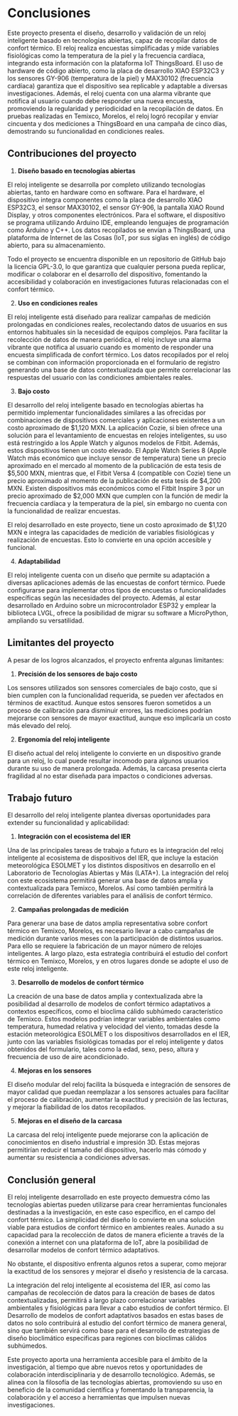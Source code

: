 # Conclusiones

Este proyecto presenta el diseño, desarrollo y validación de un reloj inteligente basado en tecnologías abiertas, capaz de recopilar datos de confort térmico. El reloj realiza encuestas simplificadas y mide variables fisiológicas como la temperatura de la piel y la frecuencia cardíaca, integrando esta información con la plataforma IoT ThingsBoard. El uso de hardware de código abierto, como la placa de desarrollo XIAO ESP32C3 y los sensores GY-906 (temperatura de la piel) y MAX30102 (frecuencia cardíaca) garantiza que el dispositivo sea replicable y adaptable a diversas investigaciones. Además, el reloj cuenta con una alarma vibrante que notifica al usuario cuando debe responder una nueva encuesta, promoviendo la regularidad y periodicidad en la recopilación de datos. En pruebas realizadas en Temixco, Morelos, el reloj logró recopilar y enviar cincuenta y dos mediciones a ThingsBoard en una campaña de cinco días, demostrando su funcionalidad en condiciones reales.

## Contribuciones del proyecto

1. **Diseño basado en tecnologías abiertas**

El reloj inteligente se desarrolla por completo utilizando tecnologías abiertas, tanto en hardware como en software. Para el hardware, el dispositivo integra componentes como la placa de desarrollo XIAO ESP32C3, el sensor MAX30102, el sensor GY-906, la pantalla XIAO Round Display, y otros componentes electrónicos. Para el software, el dispositivo se programa utilizando Arduino IDE, empleando lenguajes de programación como Arduino y C++. Los datos recopilados se envían a ThingsBoard, una plataforma de Internet de las Cosas (IoT, por sus siglas en inglés) de código abierto, para su almacenamiento.

Todo el proyecto se encuentra disponible en un repositorio de GitHub bajo la licencia GPL-3.0, lo que garantiza que cualquier persona pueda replicar, modificar o colaborar en el desarrollo del dispositivo, fomentando la accesibilidad y colaboración en investigaciones futuras relacionadas con el confort térmico.

2. **Uso en condiciones reales**

El reloj inteligente está diseñado para realizar campañas de medición prolongadas en condiciones reales, recolectando datos de usuarios en sus entornos habituales sin la necesidad de equipos complejos. Para facilitar la recolección de datos de manera periódica, el reloj incluye una alarma vibrante que notifica al usuario cuando es momento de responder una encuesta simplificada de confort térmico. Los datos recopilados por el reloj se combinan con información proporcionada en el formulario de registro generando una base de datos contextualizada que permite correlacionar las respuestas del usuario con las condiciones ambientales reales. 


3. **Bajo costo**

El desarrollo del reloj inteligente basado en tecnologías abiertas ha permitido implementar funcionalidades similares a las ofrecidas por combinaciones de dispositivos comerciales y aplicaciones existentes a un costo aproximado de $1,120 MXN. La aplicación Cozie, si bien ofrece una solución para el levantamiento de encuestas en relojes inteligentes, su uso está restringido a los Apple Watch y algunos modelos de Fitbit. Además, estos dispositivos tienen un costo elevado. El Apple Watch Series 8 (Apple Watch más económico que incluye sensor de temperatura) tiene un precio aproximado en el mercado al momento de la publicación de esta tesis de $5,500 MXN, mientras que, el Fitbit Versa 4 (compatible con Cozie) tiene un precio aproximado al momento de la publicación de esta tesis de $4,200 MXN. Existen dispositivos más económicos como el Fitbit Inspire 3 por un precio aproximado de $2,000 MXN que cumplen con la función de medir la frecuencia cardíaca y la temperatura de la piel, sin embargo no cuenta con la funcionalidad de realizar encuestas.

El reloj desarrollado en este proyecto, tiene un costo aproximado de $1,120 MXN e integra las capacidades de medición de variables fisiológicas y realización de encuestas. Esto lo convierte en una opción accesible y funcional.

4. **Adaptabilidad**

El reloj inteligente cuenta con un diseño que permite su adaptación a diversas aplicaciones además de las encuestas de confort térmico. Puede configurarse para implementar otros tipos de encuestas o funcionalidades específicas según las necesidades del proyecto. Además, al estar desarrollado en Arduino sobre un microcontrolador ESP32 y emplear la biblioteca LVGL, ofrece la posibilidad de migrar su software a MicroPython, ampliando su versatilidad.

## Limitantes del proyecto

A pesar de los logros alcanzados, el proyecto enfrenta algunas limitantes:

1. **Precisión de los sensores de bajo costo**


Los sensores utilizados son sensores comerciales de bajo costo, que si bien cumplen con la funcionalidad requerida, se pueden ver afectados en términos de exactitud. Aunque estos sensores fueron sometidos a un proceso de calibración para disminuir errores, las mediciones podrían mejorarse con sensores de mayor exactitud, aunque eso implicaría un costo más elevado del reloj.

2. **Ergonomía del reloj inteligente**

El diseño actual del reloj inteligente lo convierte en un dispositivo grande para un reloj, lo cual puede resultar incomodo para algunos usuarios durante su uso de manera prolongada. Además, la carcasa presenta cierta fragilidad al no estar diseñada para impactos o condiciones adversas.


## Trabajo futuro

El desarrollo del reloj inteligente plantea diversas oportunidades para extender su funcionalidad y aplicabilidad:

1. **Integración con el ecosistema del IER**

Una de las principales tareas de trabajo a futuro es la integración del reloj inteligente al ecosistema de dispositivos del IER, que incluye la estación meteorológica ESOLMET y los distintos dispositivos en desarrollo en el Laboratorio de Tecnologías Abiertas y Más (LATA+). La integración del reloj con este ecosistema permitirá generar una base de datos amplia y contextualizada para Temixco, Morelos. Así como también permitirá la correlación de diferentes variables para el análisis de confort térmico. 

2. **Campañas prolongadas de medición**

Para generar una base de datos amplia representativa sobre confort térmico en Temixco, Morelos, es necesario llevar a cabo campañas de medición durante varios meses con la participación de distintos usuarios. Para ello se requiere la fabricación de un mayor número de relojes inteligentes. A largo plazo, esta estrategia contribuirá el estudio del confort térmico en Temixco, Morelos, y en otros lugares donde se adopte el uso de este reloj inteligente.

3. **Desarrollo de modelos de confort térmico** 

La creación de una base de datos amplia y contextualizada abre la posibilidad al desarrollo de modelos de confort térmico adaptativos a contextos específicos, como el bioclima cálido subhúmedo característico de Temixco. Estos modelos podrían integrar variables ambientales como temperatura, humedad relativa y velocidad del viento, tomadas desde la estación meteorológica ESOLMET o los dispositivos desarrollados en el IER, junto con las variables fisiológicas tomadas por el reloj inteligente y datos obtenidos del formulario, tales como la edad, sexo, peso, altura y frecuencia de uso de aire acondicionado.


4. **Mejoras en los sensores**

El diseño modular del reloj facilita la búsqueda e integración de sensores de mayor calidad que puedan reemplazar a los sensores actuales para facilitar el proceso de calibración, aumentar la exactitud y precisión de las lecturas, y mejorar la fiabilidad de los datos recopilados.


5. **Mejoras en el diseño de la carcasa**

La carcasa del reloj inteligente puede mejorarse con la aplicación de conocimientos en diseño industrial e impresión 3D. Estas mejoras permitirían reducir el tamaño del dispositivo, hacerlo más cómodo y aumentar su resistencia a condiciones adversas.

## Conclusión general


El reloj inteligente desarrollado en este proyecto demuestra cómo las tecnologías abiertas pueden utilizarse para crear herramientas funcionales destinadas a la investigación, en este caso especifico, en el campo del confort térmico. La simplicidad del diseño lo convierte en una solución viable para estudios de confort térmico en ambientes reales. Aunado a su capacidad para la recolección de datos de manera eficiente a través de la conexión a internet con una plataforma de IoT, abre la posibilidad de desarrollar modelos de confort térmico adaptativos.

No obstante, el dispositivo enfrenta algunos retos a superar, como mejorar la exactitud de los sensores y mejorar el diseño y resistencia de la carcasa.

La integración del reloj inteligente al ecosistema del IER, así como las campañas de recolección de datos para la creación de bases de datos contextualizadas, permitirá a largo plazo correlacionar variables ambientales y fisiológicas para llevar a cabo estudios de confort térmico. El Desarrollo de modelos de confort adaptativos basados en estas bases de datos no solo contribuirá al estudio del confort térmico de manera general, sino que también servirá como base para el desarrollo de estrategias de diseño bioclimático especificas para regiones con bioclimas cálidos subhúmedos.

Este proyecto aporta una herramienta accesible para el ámbito de la investigación, al tiempo que abre nuevos retos y oportunidades de colaboración interdisciplinaria y de desarrollo tecnológico. Además, se alinea con la filosofía de las tecnologías abiertas, promoviendo su uso en beneficio de la comunidad científica y fomentando la transparencia, la colaboración y el acceso a herramientas que impulsen nuevas investigaciones.

